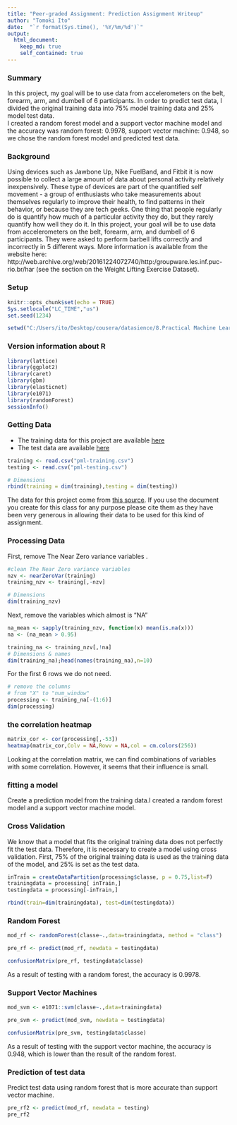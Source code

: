 ---
title: "Peer-graded Assignment: Prediction Assignment Writeup"
author: "Tomoki Ito"
date:  "`r format(Sys.time(), '%Y/%m/%d')`"
output: 
  html_document:
    keep_md: true
    self_contained: true
---

### Summary  
 In this project, my goal will be to use data from accelerometers on the belt, forearm, arm, and dumbell of 6 participants.
 In order to predict test data, I divided the original training data into 75% model training data and 25% model test data.  
 I created a random forest model and a support vector machine model and the accuracy was random forest: 0.9978, support vector machine: 0.948, so we chose the random forest model and predicted test data. 

### Background 
 Using devices such as Jawbone Up, Nike FuelBand, and Fitbit it is now possible to collect a large amount of data about personal activity relatively inexpensively. These type of devices are part of the quantified self movement - a group of enthusiasts who take measurements about themselves regularly to improve their health, to find patterns in their behavior, or because they are tech geeks. One thing that people regularly do is quantify how much of a particular activity they do, but they rarely quantify how well they do it. In this project, your goal will be to use data from accelerometers on the belt, forearm, arm, and dumbell of 6 participants. They were asked to perform barbell lifts correctly and incorrectly in 5 different ways. More information is available from the website here: http://web.archive.org/web/20161224072740/http:/groupware.les.inf.puc-rio.br/har (see the section on the Weight Lifting Exercise Dataset).

### Setup
 
```{r setup, include=TRUE}
knitr::opts_chunk$set(echo = TRUE)
Sys.setlocale("LC_TIME","us")
set.seed(1234)
```

```{r , echo=FALSE}
setwd("C:/Users/ito/Desktop/cousera/datasience/8.Practical Machine Learning/pa")
```

### Version information about R
 
```{r lib, message=FALSE, warning=FALSE}
library(lattice)
library(ggplot2)
library(caret)
library(gbm)
library(elasticnet)
library(e1071)
library(randomForest)
sessionInfo()
```


### Getting Data
 * The training data for this project are available [here](https://d396qusza40orc.cloudfront.net/predmachlearn/pml-training.csv)
 * The test data are available [here](https://d396qusza40orc.cloudfront.net/predmachlearn/pml-testing.csv)  
  
```{r gettingdata,cache=TRUE}
training <- read.csv("pml-training.csv")
testing <- read.csv("pml-testing.csv")

# Dimensions
rbind(training = dim(training),testing = dim(testing))
```
The data for this project come from [this source](http://web.archive.org/web/20161224072740/http:/groupware.les.inf.puc-rio.br/har). If you use the document you create for this class for any purpose please cite them as they have been very generous in allowing their data to be used for this kind of assignment.
  
### Processing Data
 First, remove The Near Zero variance variables . 
```{r processingdata,cache=TRUE}

#clean The Near Zero variance variables
nzv <- nearZeroVar(training)
training_nzv <- training[,-nzv]

# Dimensions
dim(training_nzv)
```
Next, remove the variables which almost is "NA"
```{r, cache=TRUE}
na_mean <- sapply(training_nzv, function(x) mean(is.na(x)))
na <- (na_mean > 0.95)

training_na <- training_nzv[,!na]
# Dimensions & names
dim(training_na);head(names(training_na),n=10)
```
 For the first 6 rows we do not need.
```{r, cache=TRUE}
# remove the columns 
# from "X" to "num_window" 
processing <- training_na[-(1:6)]
dim(processing)
```
### the correlation heatmap 
```{r, cache=TRUE}
matrix_cor <- cor(processing[,-53])
heatmap(matrix_cor,Colv = NA,Rowv = NA,col = cm.colors(256))
```
  
Looking at the correlation matrix, we can find combinations of variables with some correlation. However, it seems that their influence is small.

### fitting a model
Create a prediction model from the training data.I created a random forest model and a support vector machine model.  

### Cross Validation
We know that a model that fits the original training data does not perfectly fit the test data. Therefore, it is necessary to create a model using cross validation.
First, 75% of the original training data is used as the training data of the model, and 25% is set as the test data.
```{r, cache=TRUE}
inTrain = createDataPartition(processing$classe, p = 0.75,list=F)
trainingdata = processing[ inTrain,]
testingdata = processing[-inTrain,]

rbind(train=dim(trainingdata), test=dim(testingdata))
```


### Random Forest
```{r, cache=TRUE}
mod_rf <- randomForest(classe~.,data=trainingdata, method = "class")

pre_rf <- predict(mod_rf, newdata = testingdata)

confusionMatrix(pre_rf, testingdata$classe)
```
As a result of testing with a random forest, the accuracy is 0.9978.


### Support Vector Machines
```{r, cache=TRUE}

mod_svm <- e1071::svm(classe~.,data=trainingdata)

pre_svm <- predict(mod_svm, newdata = testingdata)

confusionMatrix(pre_svm, testingdata$classe)
```

As a result of testing with the support vector machine, the accuracy is 0.948, which is lower than the result of the random forest.


### Prediction of test data
Predict test data using random forest that is more accurate than support vector machine.
```{r, cache=TRUE}
pre_rf2 <- predict(mod_rf, newdata = testing)
pre_rf2
```
